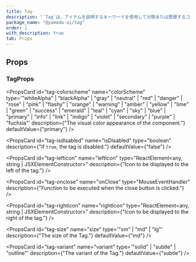 ```yaml
---
title: Tag
description: "`Tag`は、アイテムを説明するキーワードを使用して分類または整理するコンポーネントです。"
package_name: "@yamada-ui/tag"
order: 1
with_description: true
tab: Props
---
```


## Props

### TagProps

<PropsCard id="tag-_accept" name="_accept" type="CSSUIObject" />

<PropsCard id="tag-_active" name="_active" type="CSSUIObject" />

<PropsCard id="tag-_after" name="_after" type="CSSUIObject" />

<PropsCard id="tag-_anylink" name="_anyLink" type="CSSUIObject" />

<PropsCard id="tag-_autofill" name="_autofill" type="CSSUIObject" />

<PropsCard id="tag-_backdrop" name="_backdrop" type="CSSUIObject" />

<PropsCard id="tag-_before" name="_before" type="CSSUIObject" />

<PropsCard id="tag-_between" name="_between" type="CSSUIObject" />

<PropsCard id="tag-_blank" name="_blank" type="CSSUIObject" />

<PropsCard id="tag-_checked" name="_checked" type="CSSUIObject" />

<PropsCard id="tag-_cue" name="_cue" type="CSSUIObject" />

<PropsCard id="tag-_cueregion" name="_cueRegion" type="CSSUIObject" />

<PropsCard id="tag-_dark" name="_dark" type="CSSUIObject" />

<PropsCard id="tag-_default" name="_default" type="CSSUIObject" />

<PropsCard id="tag-_disabled" name="_disabled" type="CSSUIObject" />

<PropsCard id="tag-_empty" name="_empty" type="CSSUIObject" />

<PropsCard id="tag-_enabled" name="_enabled" type="CSSUIObject" />

<PropsCard id="tag-_end" name="_end" type="CSSUIObject" />

<PropsCard id="tag-_even" name="_even" type="CSSUIObject" />

<PropsCard id="tag-_expanded" name="_expanded" type="CSSUIObject" />

<PropsCard id="tag-_fileselector" name="_fileSelector" type="CSSUIObject" />

<PropsCard id="tag-_filled" name="_filled" type="CSSUIObject" />

<PropsCard id="tag-_first" name="_first" type="CSSUIObject" />

<PropsCard id="tag-_firstletter" name="_firstLetter" type="CSSUIObject" />

<PropsCard id="tag-_firstline" name="_firstLine" type="CSSUIObject" />

<PropsCard id="tag-_focus" name="_focus" type="CSSUIObject" />

<PropsCard id="tag-_focusvisible" name="_focusVisible" type="CSSUIObject" />

<PropsCard id="tag-_focuswithin" name="_focusWithin" type="CSSUIObject" />

<PropsCard id="tag-_fullscreen" name="_fullScreen" type="CSSUIObject" />

<PropsCard id="tag-_grabbed" name="_grabbed" type="CSSUIObject" />

<PropsCard id="tag-_groupaccept" name="_groupAccept" type="CSSUIObject" />

<PropsCard id="tag-_groupactive" name="_groupActive" type="CSSUIObject" />

<PropsCard id="tag-_groupblank" name="_groupBlank" type="CSSUIObject" />

<PropsCard id="tag-_groupchecked" name="_groupChecked" type="CSSUIObject" />

<PropsCard id="tag-_groupdisabled" name="_groupDisabled" type="CSSUIObject" />

<PropsCard id="tag-_groupenabled" name="_groupEnabled" type="CSSUIObject" />

<PropsCard id="tag-_groupexpanded" name="_groupExpanded" type="CSSUIObject" />

<PropsCard id="tag-_groupfocus" name="_groupFocus" type="CSSUIObject" />

<PropsCard
  id="tag-_groupfocusvisible"
  name="_groupFocusVisible"
  type="CSSUIObject"
/>

<PropsCard
  id="tag-_groupfocuswithin"
  name="_groupFocusWithin"
  type="CSSUIObject"
/>

<PropsCard id="tag-_groupgrabbed" name="_groupGrabbed" type="CSSUIObject" />

<PropsCard
  id="tag-_grouphorizontal"
  name="_groupHorizontal"
  type="CSSUIObject"
/>

<PropsCard id="tag-_grouphover" name="_groupHover" type="CSSUIObject" />

<PropsCard id="tag-_groupidle" name="_groupIdle" type="CSSUIObject" />

<PropsCard id="tag-_groupinvalid" name="_groupInvalid" type="CSSUIObject" />

<PropsCard id="tag-_grouploaded" name="_groupLoaded" type="CSSUIObject" />

<PropsCard id="tag-_grouploading" name="_groupLoading" type="CSSUIObject" />

<PropsCard id="tag-_groupoptional" name="_groupOptional" type="CSSUIObject" />

<PropsCard
  id="tag-_groupplaceholdershown"
  name="_groupPlaceholderShown"
  type="CSSUIObject"
/>

<PropsCard id="tag-_grouppressed" name="_groupPressed" type="CSSUIObject" />

<PropsCard id="tag-_groupreadonly" name="_groupReadOnly" type="CSSUIObject" />

<PropsCard id="tag-_groupreadwrite" name="_groupReadWrite" type="CSSUIObject" />

<PropsCard id="tag-_groupreject" name="_groupReject" type="CSSUIObject" />

<PropsCard id="tag-_grouprequired" name="_groupRequired" type="CSSUIObject" />

<PropsCard id="tag-_groupselected" name="_groupSelected" type="CSSUIObject" />

<PropsCard
  id="tag-_groupuserinvalid"
  name="_groupUserInvalid"
  type="CSSUIObject"
/>

<PropsCard id="tag-_groupvalid" name="_groupValid" type="CSSUIObject" />

<PropsCard id="tag-_groupvertical" name="_groupVertical" type="CSSUIObject" />

<PropsCard id="tag-_hidden" name="_hidden" type="CSSUIObject" />

<PropsCard id="tag-_holiday" name="_holiday" type="CSSUIObject" />

<PropsCard id="tag-_horizontal" name="_horizontal" type="CSSUIObject" />

<PropsCard id="tag-_hover" name="_hover" type="CSSUIObject" />

<PropsCard id="tag-_idle" name="_idle" type="CSSUIObject" />

<PropsCard id="tag-_indeterminate" name="_indeterminate" type="CSSUIObject" />

<PropsCard id="tag-_inrange" name="_inRange" type="CSSUIObject" />

<PropsCard id="tag-_invalid" name="_invalid" type="CSSUIObject" />

<PropsCard id="tag-_last" name="_last" type="CSSUIObject" />

<PropsCard id="tag-_light" name="_light" type="CSSUIObject" />

<PropsCard id="tag-_link" name="_link" type="CSSUIObject" />

<PropsCard id="tag-_loaded" name="_loaded" type="CSSUIObject" />

<PropsCard id="tag-_loading" name="_loading" type="CSSUIObject" />

<PropsCard id="tag-_marker" name="_marker" type="CSSUIObject" />

<PropsCard id="tag-_mediadark" name="_mediaDark" type="CSSUIObject" />

<PropsCard id="tag-_medialight" name="_mediaLight" type="CSSUIObject" />

<PropsCard
  id="tag-_mediareducemotion"
  name="_mediaReduceMotion"
  type="CSSUIObject"
/>

<PropsCard id="tag-_modal" name="_modal" type="CSSUIObject" />

<PropsCard id="tag-_nativeactive" name="_nativeActive" type="CSSUIObject" />

<PropsCard id="tag-_nativechecked" name="_nativeChecked" type="CSSUIObject" />

<PropsCard id="tag-_nativedisabled" name="_nativeDisabled" type="CSSUIObject" />

<PropsCard id="tag-_nativefocus" name="_nativeFocus" type="CSSUIObject" />

<PropsCard
  id="tag-_nativefocusvisible"
  name="_nativeFocusVisible"
  type="CSSUIObject"
/>

<PropsCard
  id="tag-_nativefocuswithin"
  name="_nativeFocusWithin"
  type="CSSUIObject"
/>

<PropsCard id="tag-_nativehidden" name="_nativeHidden" type="CSSUIObject" />

<PropsCard id="tag-_nativehover" name="_nativeHover" type="CSSUIObject" />

<PropsCard id="tag-_nativereadonly" name="_nativeReadOnly" type="CSSUIObject" />

<PropsCard id="tag-_nativetarget" name="_nativeTarget" type="CSSUIObject" />

<PropsCard id="tag-_nativevalid" name="_nativeValid" type="CSSUIObject" />

<PropsCard id="tag-_notfirst" name="_notFirst" type="CSSUIObject" />

<PropsCard id="tag-_notlast" name="_notLast" type="CSSUIObject" />

<PropsCard id="tag-_nottarget" name="_notTarget" type="CSSUIObject" />

<PropsCard id="tag-_odd" name="_odd" type="CSSUIObject" />

<PropsCard id="tag-_only" name="_only" type="CSSUIObject" />

<PropsCard id="tag-_optional" name="_optional" type="CSSUIObject" />

<PropsCard id="tag-_outrange" name="_outRange" type="CSSUIObject" />

<PropsCard id="tag-_outside" name="_outside" type="CSSUIObject" />

<PropsCard id="tag-_paused" name="_paused" type="CSSUIObject" />

<PropsCard id="tag-_peeraccept" name="_peerAccept" type="CSSUIObject" />

<PropsCard id="tag-_peeractive" name="_peerActive" type="CSSUIObject" />

<PropsCard id="tag-_peerblank" name="_peerBlank" type="CSSUIObject" />

<PropsCard id="tag-_peerchecked" name="_peerChecked" type="CSSUIObject" />

<PropsCard id="tag-_peerdisabled" name="_peerDisabled" type="CSSUIObject" />

<PropsCard id="tag-_peerenabled" name="_peerEnabled" type="CSSUIObject" />

<PropsCard id="tag-_peerexpanded" name="_peerExpanded" type="CSSUIObject" />

<PropsCard id="tag-_peerfocus" name="_peerFocus" type="CSSUIObject" />

<PropsCard
  id="tag-_peerfocusvisible"
  name="_peerFocusVisible"
  type="CSSUIObject"
/>

<PropsCard
  id="tag-_peerfocuswithin"
  name="_peerFocusWithin"
  type="CSSUIObject"
/>

<PropsCard id="tag-_peergrabbed" name="_peerGrabbed" type="CSSUIObject" />

<PropsCard id="tag-_peerhorizontal" name="_peerHorizontal" type="CSSUIObject" />

<PropsCard id="tag-_peerhover" name="_peerHover" type="CSSUIObject" />

<PropsCard id="tag-_peeridle" name="_peerIdle" type="CSSUIObject" />

<PropsCard id="tag-_peerinvalid" name="_peerInvalid" type="CSSUIObject" />

<PropsCard id="tag-_peerloaded" name="_peerLoaded" type="CSSUIObject" />

<PropsCard id="tag-_peerloading" name="_peerLoading" type="CSSUIObject" />

<PropsCard id="tag-_peeroptional" name="_peerOptional" type="CSSUIObject" />

<PropsCard
  id="tag-_peerplaceholdershown"
  name="_peerPlaceholderShown"
  type="CSSUIObject"
/>

<PropsCard id="tag-_peerpressed" name="_peerPressed" type="CSSUIObject" />

<PropsCard id="tag-_peerreadonly" name="_peerReadOnly" type="CSSUIObject" />

<PropsCard id="tag-_peerreadwrite" name="_peerReadWrite" type="CSSUIObject" />

<PropsCard id="tag-_peerreject" name="_peerReject" type="CSSUIObject" />

<PropsCard id="tag-_peerrequired" name="_peerRequired" type="CSSUIObject" />

<PropsCard id="tag-_peerselected" name="_peerSelected" type="CSSUIObject" />

<PropsCard
  id="tag-_peeruserinvalid"
  name="_peerUserInvalid"
  type="CSSUIObject"
/>

<PropsCard id="tag-_peervalid" name="_peerValid" type="CSSUIObject" />

<PropsCard id="tag-_peervertical" name="_peerVertical" type="CSSUIObject" />

<PropsCard id="tag-_picture" name="_picture" type="CSSUIObject" />

<PropsCard id="tag-_placeholder" name="_placeholder" type="CSSUIObject" />

<PropsCard
  id="tag-_placeholdershown"
  name="_placeholderShown"
  type="CSSUIObject"
/>

<PropsCard id="tag-_playing" name="_playing" type="CSSUIObject" />

<PropsCard id="tag-_pressed" name="_pressed" type="CSSUIObject" />

<PropsCard id="tag-_print" name="_print" type="CSSUIObject" />

<PropsCard id="tag-_readonly" name="_readOnly" type="CSSUIObject" />

<PropsCard id="tag-_readwrite" name="_readWrite" type="CSSUIObject" />

<PropsCard id="tag-_reject" name="_reject" type="CSSUIObject" />

<PropsCard id="tag-_required" name="_required" type="CSSUIObject" />

<PropsCard id="tag-_ripple" name="_ripple" type="CSSUIObject" />

<PropsCard id="tag-_scrollbar" name="_scrollbar" type="CSSUIObject" />

<PropsCard
  id="tag-_scrollbarbutton"
  name="_scrollbarButton"
  type="CSSUIObject"
/>

<PropsCard
  id="tag-_scrollbarcorner"
  name="_scrollbarCorner"
  type="CSSUIObject"
/>

<PropsCard id="tag-_scrollbarthumb" name="_scrollbarThumb" type="CSSUIObject" />

<PropsCard id="tag-_scrollbartrack" name="_scrollbarTrack" type="CSSUIObject" />

<PropsCard
  id="tag-_scrollbartrackpiece"
  name="_scrollbarTrackPiece"
  type="CSSUIObject"
/>

<PropsCard id="tag-_selected" name="_selected" type="CSSUIObject" />

<PropsCard id="tag-_selection" name="_selection" type="CSSUIObject" />

<PropsCard id="tag-_start" name="_start" type="CSSUIObject" />

<PropsCard id="tag-_target" name="_target" type="CSSUIObject" />

<PropsCard id="tag-_today" name="_today" type="CSSUIObject" />

<PropsCard id="tag-_userinvalid" name="_userInvalid" type="CSSUIObject" />

<PropsCard id="tag-_valid" name="_valid" type="CSSUIObject" />

<PropsCard id="tag-_vertical" name="_vertical" type="CSSUIObject" />

<PropsCard id="tag-_visited" name="_visited" type="CSSUIObject" />

<PropsCard id="tag-_weekend" name="_weekend" type="CSSUIObject" />

<PropsCard
  id="tag-colorscheme"
  name="colorScheme"
  type='"whiteAlpha" | "blackAlpha" | "gray" | "neutral" | "red" | "danger" | "rose" | "pink" | "flashy" | "orange" | "warning" | "amber" | "yellow" | "lime" | "green" | "success" | "emerald" | "teal" | "cyan" | "sky" | "blue" | "primary" | "info" | "link" | "indigo" | "violet" | "secondary" | "purple" | "fuchsia"'
  description={"The visual color appearance of the component."}
  defaultValue={"primary"}
/>

<PropsCard
  id="tag-isdisabled"
  name="isDisabled"
  type="boolean"
  description={"If `true`, the tag is disabled."}
  defaultValue={"false"}
/>

<PropsCard
  id="tag-lefticon"
  name="leftIcon"
  type="ReactElement<any, string | JSXElementConstructor<any>>"
  description={"Icon to be displayed to the left of the tag."}
/>

<PropsCard
  id="tag-onclose"
  name="onClose"
  type="MouseEventHandler<HTMLElement>"
  description={"Function to be executed when the close button is clicked."}
/>

<PropsCard
  id="tag-righticon"
  name="rightIcon"
  type="ReactElement<any, string | JSXElementConstructor<any>>"
  description={"Icon to be displayed to the right of the tag."}
/>

<PropsCard
  id="tag-size"
  name="size"
  type='"sm" | "md" | "lg"'
  description={"The size of the Tag."}
  defaultValue={"md"}
/>

<PropsCard
  id="tag-variant"
  name="variant"
  type='"solid" | "subtle" | "outline"'
  description={"The variant of the Tag."}
  defaultValue={"subtle"}
/>
